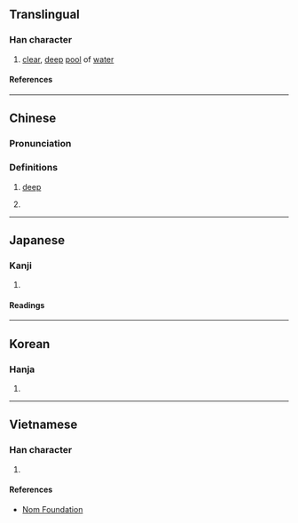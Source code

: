 {{character info}}
==Translingual==

===Han character===
{{Han char|rn=85|rad=水|as=05|sn=8|four=32130|canj=ENI,XENI|ids=⿰氵弘}}

# [[clear]], [[deep]] [[pool]] of [[water]]

====References====
{{Han ref|kx=0616.090|dkj=17288|dj=1009.210|hdz=31597.020|uh=6CD3}}

----

==Chinese==
{{zh-forms}}

===Pronunciation===
{{zh-pron
|m=hóng
|c=wang4
|mc=y
|oc=y
|ma=
|cat=n
}}

===Definitions===
{{zh-hanzi}}

# {{lb|zh|of water}} [[deep]]
# {{zh-classifier|[[bodies]] of clear water}}
#: {{zh-x|一 泓 清泉|a clear spring}}

----

==Japanese==

===Kanji===
{{ja-kanji|grade=|rs=水05}}

# {{rfdef|ja|sort=水05}}

====Readings====
{{ja-readings
|on=おう
|kun=ふかい
|nanori=きよし
}}

----

==Korean==

===Hanja===
{{ko-hanja|홍}}

# {{rfdef|ko|sort=水05}}

----

==Vietnamese==

===Han character===
{{vi-readings|rs=水05|reading=hoằng}}

# {{rfdef|vi|sort=水05}}

====References====
* [http://nomfoundation.org/common/nom_details.php?codepoint=6cd3 Nom Foundation]